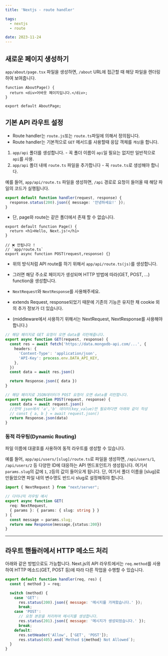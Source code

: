 ```yaml
---
title: 'Nextjs - route handler'

tags:
  - nextjs
  - route

date: 2023-11-24
---
```


## 새로운 페이지 생성하기

`app/about/page.tsx` 파일을 생성하면, `/about` URL에 접근할 때 해당 파일을 렌더링하여 보여줍니다.

```javascript:app/about/page.tsx
function AboutPage() {
  return <div>어바웃 페이지입니다.</div>;
}

export default AboutPage;
```

## 기본 API 라우트 설정

- Route handler는 `route.js`또는 `route.ts`파일에 의해서 정의됩니다.
- Route handler는 기본적으로 `GET` 메서드를 사용할때 응답 객체를 `캐싱`을 합니다.

1. `app/api` 폴더를 생성합니다. - 꼭 폴더 이름이 `api`일 필요는 없지만 일반적으로 `api`를 사용.
2. `app/api` 폴더 내에 `route.ts` 파일을 추가합니다 - 꼭 `route.ts`로 생성해야 합니다.

예를 들어, `app/api/route.ts` 파일을 생성하면, `/api` 경로로 요청이 들어올 때 해당 파일의 코드가 실행됩니다.

```javascript:app/api/route.ts
export default function handler(request, response) {
  response.status(200).json({ message: '안녕하세요!' });
}
```

- 단, page와 route는 같은 폴더에서 존재 할 수 없습니다.

```javascript:app/page.tsx
export default function Page() {
  return <h1>Hello, Next.js!</h1>
}

// ❌ 안됩니다 !
// `app/route.ts`
export async function POST(request,response) {}
```

- 위의 방식처럼 API route를 하기 위해서 `app/api/route.ts(js)`를 생성합니다.
- 그러면 해당 주소로 페이지가 생성되며 HTTP 방법에 따라(GET, POST, ...) function을 생성합니다.

- `NextRequest`와 `NextResponse`를 사용해주세요.
- extends Request, response되었기 때문에 기존의 기능은 유지한 채 cookie 외의 추가 정보가 더 있습니다.
- (middleware에서 사용하기 위해서는 NextRequest, NextResponse를 사용해야합니다.)

```javascript:app/api/route.ts
// 해당 페이지로 GET 요청이 오면 data를 리턴해줍니다.
export async function GET(request, response) {
  const res = await fetch('https://data.mongodb-api.com/...', {
    headers: {
      'Content-Type': 'application/json',
      'API-Key': process.env.DATA_API_KEY,
    },
  })
  const data = await res.json()

  return Response.json({ data })
}

// 해당 페이지로 JSON데이터가 POST 요청이 오면 data를 리턴합니다.
export async function POST(request, response) {
  const data = await request.json()
  //만약 json에서 'a','b' 데이터(key_value)만 필요하다면 아래와 같이 작성
  // const { a, b } = await request.json()
  return Response.json(data)
}
```

### 동적 라우팅(Dynamic Routing)

파일 이름에 대괄호를 사용하여 동적 라우트를 생성할 수 있습니다.

예를 들어, `app/api/users/[slug]/route.ts`로 파일을 생성하면, `/api/users/1`, `/api/users/2` 등 다양한 ID에 대응하는 API 엔드포인트가 생성됩니다.
여기서 `params.slug`의 값에 `1`, `2`등의 값이 들어오게 됩니다.
단, 여기서 폴더 이름을 [slug]로 만들었으면 파일 내의 변수명도 반드시 slug로 설정해줘야 합니다.

```javascript:app/api/users/[slug]/route.ts
import { NextRequest } from "next/server";

// 다이나믹 라우팅 예시
export async function GET(
  req: NextRequest,
  { params }: { params: { slug: string } }
) {
  const message = params.slug;
  return new Response(message,{status:200})
}
```

---

## 라우트 핸들러에서 HTTP 메소드 처리

아래와 같은 방법으로도 가능합니다.
Next.js의 API 라우트에서는 `req.method`를 사용하여 HTTP 메소드(GET, POST 등)에 따라 다른 작업을 수행할 수 있습니다.

```javascript:app/api/message.js
export default function handler(req, res) {
  const { method } = req;

  switch (method) {
    case 'GET':
      res.status(200).json({ message: '메시지를 가져왔습니다.' });
      break;
    case 'POST':
      // 요청 본문을 처리하여 메시지를 생성합니다.
      res.status(201).json({ message: '메시지가 생성되었습니다.' });
      break;
    default:
      res.setHeader('Allow', ['GET', 'POST']);
      res.status(405).end(`Method ${method} Not Allowed`);
  }
}
```

